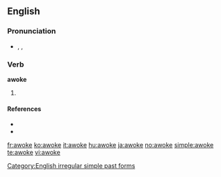 ==English==

===Pronunciation===
* {{enPR|ə-wōk'}}, {{IPA|/əˈwəʊk/}}, {{SAMPA|/@"w@Uk/}}
*: {{rhymes|əʊk}}

===Verb===
'''awoke'''

# {{simple past of|awake|lang=English}}

====References====
* {{R:American Heritage 2000|awoke}}
* {{R:Dictionary.com|awoke}}

[[Category:English irregular simple past forms]]

[[fr:awoke]]
[[ko:awoke]]
[[it:awoke]]
[[hu:awoke]]
[[ja:awoke]]
[[no:awoke]]
[[simple:awoke]]
[[te:awoke]]
[[vi:awoke]]